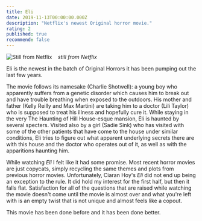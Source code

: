 ```yaml
---
title: Eli
date: 2019-11-13T00:00:00.000Z
description: "Netflix's newest Original horror movie."
rating: 2
published: true
recommend: false
---
```


![Still from Netflix](./Eli.webp)
&nbsp;&nbsp;&nbsp;_still from Netflix_

Eli is the newest in the batch of Original Horrors it has been pumping out the last few years.

The movie follows its namesake (Charlie Shotwell): a young boy who apparently suffers from a genetic disorder which causes him to break out and have trouble breathing when exposed to the outdoors. His mother and father (Kelly Reilly and Max Martini) are taking him to a doctor (Lili Taylor) who is supposed to treat his illness and hopefully cure it. While staying in the very The Haunting of Hill House-esque mansion, Eli is haunted by several specters. Visited also by a girl (Sadie Sink) who has visited with some of the other patients that have come to the house under similar conditions, Eli tries to figure out what apparent underlying secrets there are with this house and the doctor who operates out of it, as well as with the apparitions haunting him.

While watching _Eli_ I felt like it had some promise. Most recent horror movies are just copycats, simply recycling the same themes and plots from previous horror movies. Unfortunately, Ciaran Hoy's _Eli_ did not end up being an exception to the rule. It did hold my interest for the first half, but then it falls flat. Satisfaction for all of the questions that are raised while watching the movie doesn't come until the movie is almost over and what you're left with is an empty twist that is not unique and almost feels like a copout.

This movie has been done before and it has been done better.
